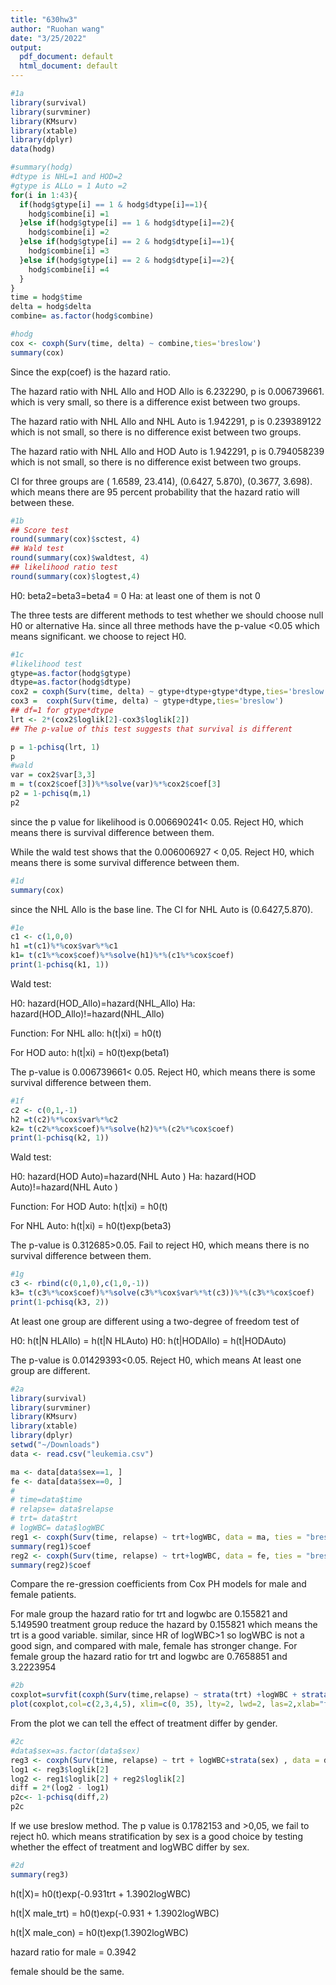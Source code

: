 ```yaml
---
title: "630hw3"
author: "Ruohan wang"
date: "3/25/2022"
output:
  pdf_document: default
  html_document: default
---
```


```r
#1a
library(survival)
library(survminer)
library(KMsurv)
library(xtable)
library(dplyr)
data(hodg)

#summary(hodg)
#dtype is NHL=1 and HOD=2
#gtype is ALLo = 1 Auto =2
for(i in 1:43){
  if(hodg$gtype[i] == 1 & hodg$dtype[i]==1){
    hodg$combine[i] =1
  }else if(hodg$gtype[i] == 1 & hodg$dtype[i]==2){
    hodg$combine[i] =2
  }else if(hodg$gtype[i] == 2 & hodg$dtype[i]==1){
    hodg$combine[i] =3
  }else if(hodg$gtype[i] == 2 & hodg$dtype[i]==2){
    hodg$combine[i] =4
  }
}
time = hodg$time
delta = hodg$delta
combine= as.factor(hodg$combine)

#hodg
cox <- coxph(Surv(time, delta) ~ combine,ties='breslow')
summary(cox)
```


Since the exp(coef) is the hazard ratio. 

The hazard ratio with NHL Allo and HOD Allo is 6.232290, p is 0.006739661. which is very small, so there is a difference exist between two groups. 

The hazard ratio with NHL Allo and NHL Auto is 1.942291, p is 0.239389122 which is not small, so there is no difference exist between two groups.

The hazard ratio with NHL Allo and HOD Auto is 1.942291, p is 0.794058239 which is not small, so there is no difference exist between two groups.

CI for three groups are ( 1.6589, 23.414), (0.6427, 5.870), (0.3677, 3.698). which means there are 95 percent probability that the hazard ratio will between these.
```r
#1b
## Score test
round(summary(cox)$sctest, 4)
## Wald test
round(summary(cox)$waldtest, 4)
## likelihood ratio test
round(summary(cox)$logtest,4)
```
H0: beta2=beta3=beta4 = 0 
Ha: at least one of them is not 0

The three tests are different methods to test whether we should choose 
null H0 or alternative Ha. since all three methods have the p-value <0.05
which means significant. we choose to reject H0.

```r
#1c
#likelihood test
gtype=as.factor(hodg$gtype)
dtype=as.factor(hodg$dtype)
cox2 = coxph(Surv(time, delta) ~ gtype+dtype+gtype*dtype,ties='breslow')
cox3 =  coxph(Surv(time, delta) ~ gtype+dtype,ties='breslow')
## df=1 for gtype*dtype
lrt <- 2*(cox2$loglik[2]-cox3$loglik[2])
## The p-value of this test suggests that survival is different

p = 1-pchisq(lrt, 1)
p
#wald
var = cox2$var[3,3]
m = t(cox2$coef[3])%*%solve(var)%*%cox2$coef[3]
p2 = 1-pchisq(m,1)
p2
```

since the p value for likelihood is 0.006690241< 0.05. Reject H0, which means there is survival difference between them.

While the wald test shows that the 0.006006927 < 0,05. Reject H0, which means there is some survival difference between them.

```r
#1d
summary(cox)
```

since the NHL Allo is the base line. The CI for NHL Auto is (0.6427,5.870).

```r
#1e
c1 <- c(1,0,0)
h1 =t(c1)%*%cox$var%*%c1
k1= t(c1%*%cox$coef)%*%solve(h1)%*%(c1%*%cox$coef)
print(1-pchisq(k1, 1))
```

Wald test: 

H0: hazard(HOD_Allo)=hazard(NHL_Allo)
Ha: hazard(HOD_Allo)!=hazard(NHL_Allo)

Function:
For NHL allo: h(t|xi) = h0(t)

For HOD auto: h(t|xi) = h0(t)exp(beta1)

The p-value is 0.006739661< 0.05. Reject H0, which means there is some survival difference between them.

```r
#1f
c2 <- c(0,1,-1)
h2 =t(c2)%*%cox$var%*%c2
k2= t(c2%*%cox$coef)%*%solve(h2)%*%(c2%*%cox$coef)
print(1-pchisq(k2, 1))
```
Wald test: 

H0: hazard(HOD Auto)=hazard(NHL Auto )
Ha: hazard(HOD Auto)!=hazard(NHL Auto )

Function:
For HOD Auto: h(t|xi) = h0(t)

For NHL Auto: h(t|xi) = h0(t)exp(beta3)

The p-value is 0.312685>0.05. Fail to reject H0, which means there is no survival difference between them.

```r
#1g
c3 <- rbind(c(0,1,0),c(1,0,-1))
k3= t(c3%*%cox$coef)%*%solve(c3%*%cox$var%*%t(c3))%*%(c3%*%cox$coef)
print(1-pchisq(k3, 2))
```

At least one group are different using a two-degree of freedom test of 

H0: h(t|N HLAllo) = h(t|N HLAuto)
H0: h(t|HODAllo) = h(t|HODAuto)

The p-value is 0.01429393<0.05. Reject H0, which means At least one group are different.

```r
#2a
library(survival)
library(survminer)
library(KMsurv)
library(xtable)
library(dplyr)
setwd("~/Downloads")
data <- read.csv("leukemia.csv")

ma <- data[data$sex==1, ]
fe <- data[data$sex==0, ]
# 
# time=data$time
# relapse= data$relapse
# trt= data$trt
# logWBC= data$logWBC
reg1 <- coxph(Surv(time, relapse) ~ trt+logWBC, data = ma, ties = "breslow")
summary(reg1)$coef
reg2 <- coxph(Surv(time, relapse) ~ trt+logWBC, data = fe, ties = "breslow")
summary(reg2)$coef
```
Compare the re-gression coefficients from Cox PH models for male and female patients. 

For male group the hazard ratio for trt and logwbc are 0.155821 and 5.149590
treatment group reduce the hazard by 0.155821 which means the trt is a good variable. similar, since HR of logWBC>1 so logWBC is not a good sign, and compared with male, female has stronger change. For female group the hazard ratio for trt and logwbc are 0.7658851 and 3.2223954


```r
#2b
coxplot=survfit(coxph(Surv(time,relapse) ~ strata(trt) +logWBC + strata(sex), data = data))
plot(coxplot,col=c(2,3,4,5), xlim=c(0, 35), lty=2, lwd=2, las=2,xlab="time", ylab="survival probability",legend.labs=c("female","male", "female_trt", "male_trt"))
```


From the plot we can tell the effect of treatment differ by gender. 

```r
#2c
#data$sex=as.factor(data$sex)
reg3 <- coxph(Surv(time, relapse) ~ trt + logWBC+strata(sex) , data = data, ties = "breslow" )
log1 <- reg3$loglik[2]
log2 <- reg1$loglik[2] + reg2$loglik[2]
diff = 2*(log2 - log1)
p2c<- 1-pchisq(diff,2)
p2c
```

If we use breslow method. The p value is 0.1782153 and >0,05, we fail to reject h0. which means stratification by sex is a good choice by testing whether the
effect of treatment and logWBC differ by sex.
```r
#2d
summary(reg3)
```

h(t|X)= h0(t)exp(-0.931trt + 1.3902logWBC)

h(t|X male_trt) = h0(t)exp(-0.931 + 1.3902logWBC)

h(t|X male_con) = h0(t)exp(1.3902logWBC)

hazard ratio for male = 0.3942

female should be the same.



